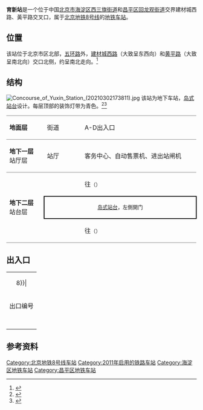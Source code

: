 {{NoteTA
|G1=Railway}}
{{Infobox station
|name = 育新
|eng_name = Yuxin
|linecolour = {{北京地铁颜色|8}}
|image = Platform of Yuxin Station (20210302173729).jpg
|caption = 育新站站台
|other_name = 
|country = {{PRC}}
|borough = [[北京市|北京市]][[海淀区|海淀区]][[西三旗街道|西三旗街道]]和[[昌平区|昌平区]][[回龙观街道|回龙观街道]]交界
|address = 建材城西路、黃平路交叉口
|coordinates = {{coord|40.05831|N|116.34109|E|display=it}}
|elevation =
|operator = [[北京市地铁运营有限公司|北京市地铁运营有限公司]]
|lines = {{北京地铁线路名|8|SL}}
|distance = 
|platform = 1座[[岛式站台|岛式站台]]
|tracks = 2条
|bus_routes = 
|bus_stands = 
|connections = 公交站：地铁育新站
|structure = 地下车站
|hall = 整体式站厅
|depth = 
|levels = 
|interchange = 
|exits = 3個
|elevator = 
|escalator = 
|architect = 
|architectural_style = 
|colour = 青绿色
|type = 
|status = 运营中
|code = 
|zone = 
|classification = 
|website = 
|built = 
|opened = 2011年12月31日
|pass_year = 
|passengers = 
|pass_system = 
|pass_rank = 
|mpassengers = 
|trains = 
|station_hours = 
|hours = 
|first = {{北京地铁线路名|8|S}}
:往{{北京地铁起讫站|8|R}}：04:45
:往{{北京地铁起讫站|8|L}}：06:01
|last = {{北京地铁线路名|8|S}}
:往{{北京地铁起讫站|8|R}}：22:20
:往{{北京地铁起讫站|8|L}}：23:38
|adjacent = {{Adjacent stations|system=北京地铁|line=8|left=霍营|right=西小口|note-left=1.894km|note-mid=距离[[朱辛庄站|朱辛庄]]9.367km|note-right=1.543km}}
|other_services = 
|route_map = {{Routemap|inline=yes|map=
utSTRf\utSTRg~~ ~~{{rmr|Licon=U|{{stl|北京地铁|霍营}}}}
utSTR+BSl\utSTR+BSr
utSTR+BSl\utSTR+BSr
utSTRf\utSTRg~~ ~~{{rmr|Licon=D|{{stl|北京地铁|西小口}}}}
}}
}}
'''育新站'''是一个位于中国[[北京市|北京市]][[海淀区|海淀区]][[西三旗街道|西三旗街道]]和[[昌平区|昌平区]][[回龙观街道|回龙观街道]]交界建材城西路、黃平路交叉口，属于[[北京地铁|北京地铁]][[北京地铁8号线|8号线]]的[[地铁车站|地铁车站]]。

== 位置 ==
该站位于北京市区北部，[[北京五环路|五环路]]外，[[建材城西路|建材城西路]]（大致呈东西向）和[[黄平路|黄平路]]（大致呈南北向）交口北侧，约呈南北走向。<ref name="bjghw">{{cite web|url=http://www.bjghw.gov.cn/web/static/articles/catalog_14300/article_ff80808123fa497b0124528b720f000a/ff80808123fa497b0124528b720f000a.html|title=地铁8号线二期规划方案公告|date=2009-10-14|accessdate=2011-12-05|publisher=[[北京市规划委员会|北京市规划委员会]]|archive-url=https://web.archive.org/web/20101227063621/http://www.bjghw.gov.cn/web/static/articles/catalog_14300/article_ff80808123fa497b0124528b720f000a/ff80808123fa497b0124528b720f000a.html|archive-date=2010-12-27|dead-url=yes}}</ref>

== 结构 ==
[[File:Concourse_of_Yuxin_Station_(20210302173811).jpg|thumb]]
该站为地下车站，[[岛式站台|岛式站台]]设计。每层顶部的装饰灯带为青色。<ref>{{cite news|url=http://jtcx.beijing.cn/bus/dtcxxx/n214119812.shtml|title=地铁8号线体验：六站六色 似见彩虹|publisher=[[北京日报|北京日报]]|date=2011-12-01|accessdate=2011-12-17|author=耿诺|archive-date=2012-08-02|archive-url=https://web.archive.org/web/20120802034129/http://jtcx.beijing.cn/bus/dtcxxx/n214119812.shtml|dead-url=yes}}</ref><ref name="bjjtw">{{cite web|url=http://www.bjjtw.gov.cn/gzdt/ywsds/201111/t20111130_57817.htm|title=轨道交通8号线二期北段开通试运营进入倒计时|date=2011-11-30|accessdate=2011-12-05|deadurl=yes|archiveurl=https://web.archive.org/web/20140113144635/http://www.bjjtw.gov.cn/gzdt/ywsds/201111/t20111130_57817.htm|archivedate=2014-01-13}}</ref>
{|cellspacing=0 cellpadding=3
|style="border-top:solid 1px gray;border-bottom:solid 1px gray;" width=100|'''地面层'''
|style="border-top:solid 1px gray;border-bottom:solid 1px gray;" width=100|街道
|style="border-top:solid 1px gray;border-bottom:solid 1px gray;" width=350|A-D出入口
|-
|style="border-bottom:solid 1px gray;"|'''地下一层'''<br/>站厅层
|style="border-bottom:solid 1px gray;"|站厅
|style="border-bottom:solid 1px gray;"|客务中心、自动售票机、进出站闸机
|-
|style="border-bottom:solid 1px gray;" rowspan=3|'''地下二层'''<br/>站台层
|{{arrow|L}}
|{{北京地铁线路名|8|c}}往{{站|朱辛庄}}<small>（{{站|霍营}}）</small>
|-
|style="border-right:solid 2px black;border-left:solid 2px black;border-top:solid 2px black;border-bottom:solid 2px black;" colspan=2|<center><small>[[岛式站台|岛式站台]]，左側開门</small></center>
|-
|style="border-bottom:solid 1px gray;"|{{arrow|R}}
|style="border-bottom:solid 1px gray;"|{{北京地铁线路名|8|c}}往{{站|瀛海}}<small>（{{站|西小口}}）</small>
|}

== 出入口 ==
{| class="wikitable"
| colspan="5" align="center" bgcolor={{北京地铁颜色|8}}|
|-
! 出口编号
! 指示
! 建议前往的目的地
! 照片
! 无障碍设施
|-
|{{港鐵出口|A}} 
| 北京石油干部管理学院
|
|[[File:Exit_A_of_Yuxin_Station_(20210301171406).jpg|150px]] 
|{{n/a}}
|-
|{{港鐵出口|B}}
| 北新家园、泰华龙旗广场
|
|[[File:Exit_B_of_Yuxin_Station_(20210301172315).jpg|150px]] 
|{{n/a}}
|-
|{{港鐵出口|C|附=升}} 
| 北新国际住宅产业基地
|
|[[File:Exit_C_of_Yuxin_Station_(20210301172050).jpg|150px]] 
|[[File:Exit_C_lift_of_Yuxin_Station_(20210301172011).jpg|150px]]
|-
|{{港鐵出口|D}} 
| 育新花园
|
|[[File:Exit_D_of_Yuxin_Station_(20210301171726).jpg|150px]] 
|{{n/a}}
|-
| bgcolor="#EEEEEE" colspan=5 | {{港鐵出口|註=升}}
|}

== 参考资料 ==
{{commonscat|Yuxin Station}}
{{reflist}}

{{北京地铁8号线}}
[[Category:北京地铁8号线车站|Category:北京地铁8号线车站]]
[[Category:2011年启用的铁路车站|Category:2011年启用的铁路车站]]
[[Category:海淀区地铁车站|Category:海淀区地铁车站]]
[[Category:昌平区地铁车站|Category:昌平区地铁车站]]